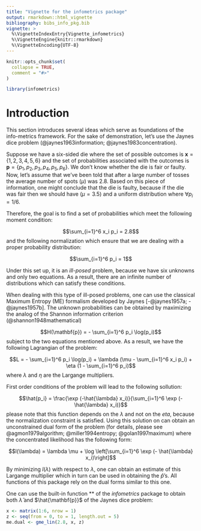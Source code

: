 ```yaml
---
title: "Vignette for the infometrics package"
output: rmarkdown::html_vignette
bibliography: bibs_info_pkg.bib
vignette: >
  %\VignetteIndexEntry{Vignette_infometrics}
  %\VignetteEngine{knitr::rmarkdown}
  %\VignetteEncoding{UTF-8}
---
```


```r
knitr::opts_chunk$set(
  collapse = TRUE,
  comment = "#>"
)
```

```r
library(infometrics)
```

# Introduction

This section introduces several ideas which serve as foundations of the info-metrics framework. For the sake of demonstration, let's use the Jaynes dice problem (@jaynes1963information; @jaynes1983concentration). 

Suppose we have a six-sided die where the set of possible outcomes is $\mathbf{x} = \{1,2,3,4,5,6\}$ and the set of probabilities associated with the outcomes is $\mathbf{p} = \{p_1, p_2, p_3, p_4, p_5, p_6\}$. We don't know whether the die is fair or faulty. Now, let's assume that we've been told that after a large number of tosses the average number of spots ($\mu$) was $2.8$. Based on this piece of information, one might conclude that the die is faulty, because if the die was fair then we should have ($\mu=3.5$) and a uniform distribution where $\forall p_i=1/6$.

Therefore, the goal is to find a set of probabilities which meet the following moment condition:

$$\sum_{i=1}^6 x_i p_i = 2.8$$
and the following normalization which ensure that we are dealing with a proper probability distribution: 

$$\sum_{i=1}^6 p_i = 1$$

Under this set up, it is an *ill-posed* problem, because we have six unknowns and only two equations. As a result, there are an infinite number of distributions which can satisfy these conditions.   

When dealing with this type of ill-posed problems, one can use the classical Maximum Entropy (ME) formalism developed by Jaynes [-@jaynes1957a; -@jaynes1957b]. The unknown probabilities can be obtained by maximizing the analog of the Shannon information criterion (@shannon1948mathematical)

$$H(\mathbf{p}) = - \sum_{i=1}^6 p_i \log(p_i)$$
subject to the two equations mentioned above. As a result, we have the following Lagrangian of the problem:

$$L = - \sum_{i=1}^6 p_i \log(p_i) + \lambda (\mu - \sum_{i=1}^6 x_i p_i) + \eta (1 - \sum_{i=1}^6 p_i)$$ 
where $\lambda$ and $\eta$ are the Largange multipliers.

First order conditions of the problem will lead to the following sollution:

$$\hat{p_i} = \frac{\exp (-\hat{\lambda} x_i)}{\sum_{i=1}^6 \exp (- \hat{\lambda} x_i)}$$
please note that this function depends on the $\lambda$ and not on the $eta$, because the normalization constraint is satisfied. Using this solution on can obtain an unconstrained dual form of the problem (for details, please see @agmon1979algorithm; @miller1994entropy; @golan1997maximum) where the concentrated likelihood has the following form:

$$l(\lambda) = \lambda \mu + \log \left[\sum_{i=1}^6 \exp (- \hat{\lambda} x_i)\right]$$

By minimizing $l(\lambda)$ with respect to $\lambda$, one can obtain an estimate of this Largange multiplier which in turn can be used in obtaining the $\hat{p}$'s. All functions of this package rely on the dual forms similar to this one.   

One can use the built-in function ** of the *infometrics* package to obtain both $\hat{\lambda}$ and $\hat{\mathbf{p}}$ of the Jaynes dice problem:


``` r
x <- matrix(1:6, nrow = 1)
z <- seq(from = 0, to = 1, length.out = 5)
me.dual <- gme_lin(2.8, x, z)
```








